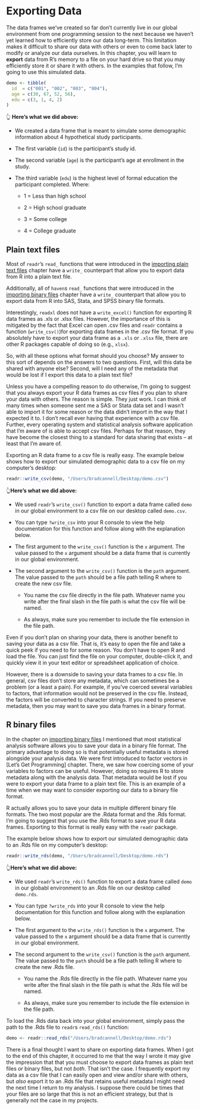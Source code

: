 # Exporting Data

<!-- 
Exporting data for others (csv)
Exporting data for use in R (Rds)
We may also want to briefly touch on the difference between memory and disk.
-->

The data frames we’ve created so far don’t currently live in our global environment from one programming session to the next because we haven’t yet learned how to efficiently store our data long-term. This limitation makes it difficult to share our data with others or even to come back later to modify or analyze our data ourselves. In this chapter, you will learn to **export** data from R's memory to a file on your hard drive so that you may efficiently store it or share it with others. In the examples that follow, I'm going to use this simulated data.

```r
demo <- tibble(
  id  = c("001", "002", "003", "004"),
  age = c(30, 67, 52, 56),
  edu = c(3, 1, 4, 2)
)
```

👆 **Here's what we did above:**

* We created a data frame that is meant to simulate some demographic information about 4 hypothetical study participants.

* The first variable (`id`) is the participant's study id.

* The second variable (`age`) is the participant's age at enrollment in the study.

* The third variable (`edu`) is the highest level of formal education the participant completed. Where:

  - 1 = Less than high school
  
  - 2 = High school graduate
  
  - 3 = Some college
  
  - 4 = College graduate

## Plain text files

Most of `readr`'s `read_` functions that were introduced in the [importing plain text files](#importing-plain-text-files) chapter have a `write_` counterpart that allow you to export data from R into a plain text file. 

Additionally, all of `haven`s `read_` functions that were introduced in the [importing binary files](#importing-binary-files) chapter have a `write_` counterpart that allow you to export data from R into SAS, Stata, and SPSS binary file formats. 

Interestingly, `readxl` does not have a `write_excel()` function for exporting R data frames as .xls or .xlsx files. However, the importance of this is mitigated by the fact that Excel can open .csv files and `readr` contains a function (`write_csv()`)for exporting data frames in the .csv file format. If you absolutely have to export your data frame as a `.xls` or `.xlsx` file, there are other R packages capable of doing so (e.g., `xlsx`).

So, with all these options what format should you choose? My answer to this sort of depends on the answers to two questions. First, will this data be shared with anyone else? Second, will I need any of the metadata that would be lost if I export this data to a plain text file?

Unless you have a compelling reason to do otherwise, I'm going to suggest that you always export your R data frames as csv files if you plan to share your data with others. The reason is simple. They just work. I can think of many times when someone sent me a SAS or Stata data set and I wasn't able to import it for some reason or the data didn't import in the way that I expected it to. I don't recall ever having that experience with a csv file. Further, every operating system and statistical analysis software application that I'm aware of is able to accept csv files. Perhaps for that reason, they have become the closest thing to a standard for data sharing that exists -- at least that I'm aware of.

Exporting an R data frame to a csv file is really easy. The example below shows how to export our simulated demographic data to a csv file on my computer's desktop:

```r
readr::write_csv(demo, "/Users/bradcannell/Desktop/demo.csv")
```

👆**Here's what we did above:**

* We used `readr`'s `write_csv()` function to export a data frame called `demo` in our global environment to a csv file on our desktop called `demo.csv`.

* You can type `?write_csv` into your R console to view the help documentation for this function and follow along with the explanation below.

* The first argument to the `write_csv()` function is the `x` argument. The value passed to the `x` argument should be a data frame that is currently in our global environment.

* The second argument to the `write_csv()` function is the `path` argument. The value passed to the `path` should be a file path telling R where to create the new csv file.

  - You name the csv file directly in the file path. Whatever name you write after the final slash in the file path is what the csv file will be named.
  
  - As always, make sure you remember to include the file extension in the file path.
  
Even if you don't plan on sharing your data, there is another benefit to saving your data as a csv file. That is, it's easy to open the file and take a quick peek if you need to for some reason. You don't have to open R and load the file. You can just find the file on your computer, double-click it, and quickly view it in your text editor or spreadsheet application of choice.

However, there is a downside to saving your data frames to a csv file. In general, csv files don't store any metadata, which can sometimes be a problem (or a least a pain). For example, if you've coerced several variables to factors, that information would not be preserved in the csv file. Instead, the factors will be converted to character strings. If you need to preserve metadata, then you may want to save you data frames in a binary format.

## R binary files

In the chapter on [importing binary files](#importing-binary-files) I mentioned that most statistical analysis software allows you to save your data in a binary file format. The primary advantage to doing so is that potentially useful metadata is stored alongside your analysis data. We were first introduced to factor vectors in [Let’s Get Programming] chapter. There, we saw how coercing some of your variables to factors can be useful. However, doing so requires R to store metadata along with the analysis data. That metadata would be lost if you were to export your data frame to a plain text file. This is an example of a time when we may want to consider exporting our data to a binary file format.

R actually allows you to save your data in multiple different binary file formats. The two most popular are the .Rdata format and the .Rds format. I'm going to suggest that you use the .Rds format to save your R data frames. Exporting to this format is really easy with the `readr` package. 

The example below shows how to export our simulated demographic data to an .Rds file on my computer's desktop:

```r
readr::write_rds(demo, "/Users/bradcannell/Desktop/demo.rds")
```

👆**Here's what we did above:**

* We used `readr`'s `write_rds()` function to export a data frame called `demo` in our globabl environment to an .Rds file on our desktop called `demo.rds`.

* You can type `?write_rds` into your R console to view the help documentation for this function and follow along with the explanation below.

* The first argument to the `write_rds()` function is the `x` argument. The value passed to the `x` argument should be a data frame that is currently in our global environment.

* The second argument to the `write_csv()` function is the `path` argument. The value passed to the `path` should be a file path telling R where to create the new .Rds file.

  - You name the .Rds file directly in the file path. Whatever name you write after the final slash in the file path is what the .Rds file will be named.
  
  - As always, make sure you remember to include the file extension in the file path. 

To load the .Rds data back into your global environment, simply pass the path to the .Rds file to `readr`s `read_rds()` function:

<!-- No need to cache the code chunk below. It has the eval=FALSE option. -->

```r
demo <- readr::read_rds("/Users/bradcannell/Desktop/demo.rds")
```

There is a final thought I want to share on exporting data frames. When I got to the end of this chapter, it occurred to me that the way I wrote it may give the impression that that you must choose to export data frames as plain text files _or_ binary files, but not _both_. That isn't the case. I frequently export my data as a csv file that I can easily open and view and/or share with others, but _also_ export it to an .Rds file that retains useful metadata I might need the next time I return to my analysis. I suppose there could be times that your files are so large that this is not an efficient strategy, but that is generally not the case in my projects.
